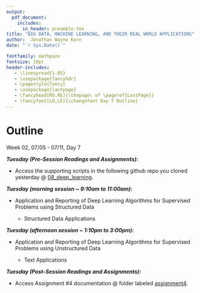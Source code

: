 ---
output: 
  pdf_document:
    includes:
      in_header: preamble.tex
title: "BIG DATA, MACHINE LEARNING, AND THEIR REAL WORLD APPLICATIONS"
author:  Jonathan Wayne Korn
date: "`r Sys.Date()`"

fontfamily: mathpazo
fontsize: 10pt
header-includes:
   - \linespread{1.05}
   - \usepackage{fancyhdr}
   - \pagestyle{fancy}
   - \usepackage{lastpage}
   - \fancyhead[RO,RE]{\thepage\ of \pageref{LastPage}}
   - \fancyfoot[LO,LE]{\changefont Day 7 Outline}
---
\newcommand{\changefont}{%
    \fontsize{8}{8}\selectfont
}
\addtolength{\headheight}{1.0cm} 
\pagestyle{fancyplain} 
\rhead{\thepage\ of \pageref{LastPage}}
\lhead{\includegraphics[height=1.2cm]{C:/Users/Jonathan Korn/Desktop/cu_hsp-learning/syllabus/logo}} 
\renewcommand{\headrulewidth}{0pt} 
\renewcommand{\footrulewidth}{0.4pt}
\renewcommand{\headrulewidth}{0.4pt}
\fancyfoot[C]{} 

# Outline 

Week 02, 07/05 - 07/11, Day 7

**_Tuesday *(Pre-Session Readings and Assignments)*:_**

- Access the supporting scripts in the following github repo you cloned yesterday @ [08_deep_learning](https://github.com/jkorn81/cu-hsp-learning/tree/main/08_deep_learning).

**_Tuesday *(morning session ~ 9:10am to 11:00am)*:_** 

- Application and Reporting of Deep Learning Algorithms for Supervised Problems using Structured Data
        
    - Structured Data Applications

**_Tuesday *(afternoon session ~ 1:10pm to 3:00pm)*:_** 

- Application and Reporting of Deep Learning Algorithms for Supervised Problems using Unstructured Data 

    - Text Applications

**_Tuesday *(Post-Session Readings and Assignments)*:_**

- Access Assignment #4 documentation @ folder labeled [assignment4](https://github.com/jkorn81/cu-hsp-learning/tree/main/assignments). 
